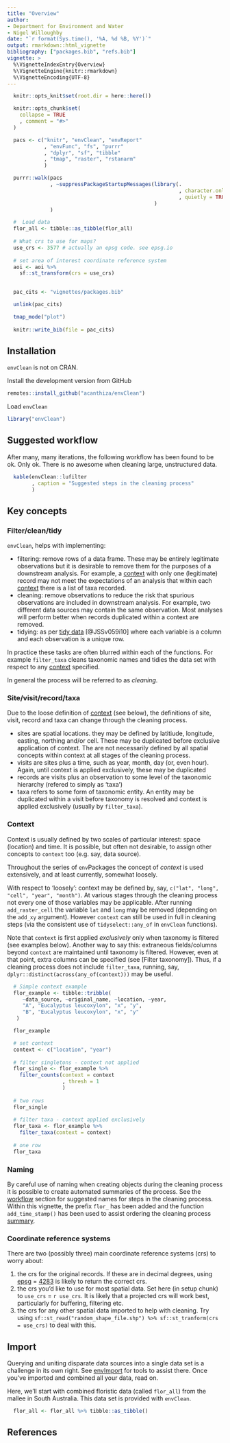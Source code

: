 ```yaml
---
title: "Overview"
author:
- Department for Environment and Water
- Nigel Willoughby
date: "`r format(Sys.time(), '%A, %d %B, %Y')`"
output: rmarkdown::html_vignette
bibliography: ["packages.bib", "refs.bib"]
vignette: >
  %\VignetteIndexEntry{Overview}
  %\VignetteEngine{knitr::rmarkdown}
  %\VignetteEncoding{UTF-8}
---
```


```r

  knitr::opts_knit$set(root.dir = here::here())

  knitr::opts_chunk$set(
    collapse = TRUE
    , comment = "#>"
  )

```

```r

  pacs <- c("knitr", "envClean", "envReport"
            , "envFunc", "fs", "purrr"
            , "dplyr", "sf", "tibble"
            , "tmap", "raster", "rstanarm"
            )

  purrr::walk(pacs
              , ~suppressPackageStartupMessages(library(.
                                                        , character.only = TRUE
                                                        , quietly = TRUE)
                                                )
              )

  #  Load data
  flor_all <- tibble::as_tibble(flor_all)
  
  # What crs to use for maps?
  use_crs <- 3577 # actually an epsg code. see epsg.io
  
  # set area of interest coordinate reference system
  aoi <- aoi %>%
    sf::st_transform(crs = use_crs)
  
```

```r

  pac_cits <- "vignettes/packages.bib"

  unlink(pac_cits)

  tmap_mode("plot")
  
  knitr::write_bib(file = pac_cits)

```

## Installation

`envClean` is not on CRAN.

Install the development version from GitHub

```r
remotes::install_github("acanthiza/envClean")
```

Load `envClean`

```r
library("envClean")
```

## Suggested workflow {#workflow}

After many, many iterations, the following workflow has been found to be ok. Only ok. There is no awesome when cleaning large, unstructured data.

```r
  
  kable(envClean::lufilter
        , caption = "Suggested steps in the cleaning process"
        )

```

## Key concepts

### Filter/clean/tidy

`envClean`, helps with implementing:

* filtering: remove rows of a data frame. These may be entirely legitimate observations but it is desirable to remove them for the purposes of a downstream analysis. For example, a [context] with only one (legitimate) record may not meet the expectations of an analysis that within each [context] there is a list of taxa recorded.
* cleaning: remove observations to reduce the risk that spurious observations are included in downstream analysis. For example, two different data sources may contain the same observation. Most analyses will perform better when records duplicated within a context are removed.
* tidying: as per [tidy data](https://www.jstatsoft.org/article/view/v059i10) [@JSSv059i10] where each variable is a column and each observation is a unique row.

In practice these tasks are often blurred within each of the functions. For example `filter_taxa` cleans taxonomic names and tidies the data set with respect to any [context] specified.

In general the process will be referred to as _cleaning_.

### Site/visit/record/taxa

Due to the loose definition of [context] (see below), the definitions of site, visit, record and taxa can change through the cleaning process. 

* sites are spatial locations. they may be defined by latitiude, longitude, easting, northing and/or cell. These may be duplicated before exclusive application of context. The are not necessarily defined by all spatial concepts within context at all stages of the cleaning process.
* visits are sites plus a time, such as year, month, day (or, even hour). Again, until context is applied exclusively, these may be duplicated
* records are visits plus an observation to some level of the taxonomic hierarchy (refered to simply as 'taxa')
* taxa refers to some form of taxonomic entity. An entity may be duplicated within a visit before taxonomy is resolved and context is applied exclusively (usually by `filter_taxa`).

### Context

Context is usually defined by two scales of particular interest: space (location) and time. It is possible, but often not desirable, to assign other concepts to `context` too (e.g. say, data source).

Throughout the series of `env`Packages the concept of _context_ is used extensively, and at least currently, somewhat loosely.

With respect to 'loosely': context may be defined by, say, `c("lat", "long", "cell", "year", "month")`. At various stages through the cleaning process not every one of those variables may be applicable. After running `add_raster_cell` the variable `lat` and `long` may be removed (depending on the `add_xy` argument). However `context` can still be used in full in cleaning steps (via the consistent use of `tidyselect::any_of` in `envClean` functions).

Note that `context` is first applied _exclusively_ only when taxonomy is filtered (see examples below). Another way to say this: extraneous fields/columns beyond `context` are maintained until taxonomy is filtered. However, even at that point, extra columns can be specified (see [Filter taxonomy]). Thus, if a cleaning process does not include `filter_taxa`, running, say, `dplyr::distinct(across(any_of(context)))` may be useful.

```r

  # Simple context example
  flor_example <- tibble::tribble(
     ~data_source, ~original_name, ~location, ~year,
     "A", "Eucalyptus leucoxylon", "x", "y",
     "B", "Eucalyptus leucoxylon", "x", "y"
   )

  flor_example

  # set context 
  context <- c("location", "year")
  
  # filter singletons - context not applied
  flor_single <- flor_example %>%
    filter_counts(context = context
                  , thresh = 1
                  )
  
  # two rows
  flor_single
      
  # filter taxa - context applied exclusively
  flor_taxa <- flor_example %>%
    filter_taxa(context = context)
  
  # one row
  flor_taxa

```

### Naming

By careful use of naming when creating objects during the cleaning process it is possible to create automated summaries of the process. See the [workflow](#workflow) section for suggested names for steps in the cleaning process. Within this vignette, the prefix `flor_` has been added and the function `add_time_stamp()` has been used to assist ordering the cleaning process [summary](#summary).

### Coordinate reference systems

There are two (possibly three) main coordinate reference systems (crs) to worry about:

1. the crs for the original records. If these are in decimal degrees, using [epsg](https://epsg.io/) = [4283](https://epsg.io/4283) is likely to return the correct crs.
2. the crs you'd like to use for most spatial data. Set here (in setup chunk) to `use_crs` = `r use_crs`. It is likely that a projected crs will work best, particularly for buffering, filtering etc.
3. the crs for any other spatial data imported to help with cleaning. Try using `sf::st_read("random_shape_file.shp") %>% sf::st_tranform(crs = use_crs)` to deal with this.


## Import

Querying and uniting disparate data sources into a single data set is a challenge in its own right. See [envImport](https://github.com/Acanthiza/envImport) for tools to assist there. Once you've imported and combined all your data, read on.

Here, we'll start with combined floristic data (called `flor_all`) from the mallee in South Australia. This data set is provided with `envClean`.

```r

  flor_all <- flor_all %>% tibble::as_tibble()

```

## References
